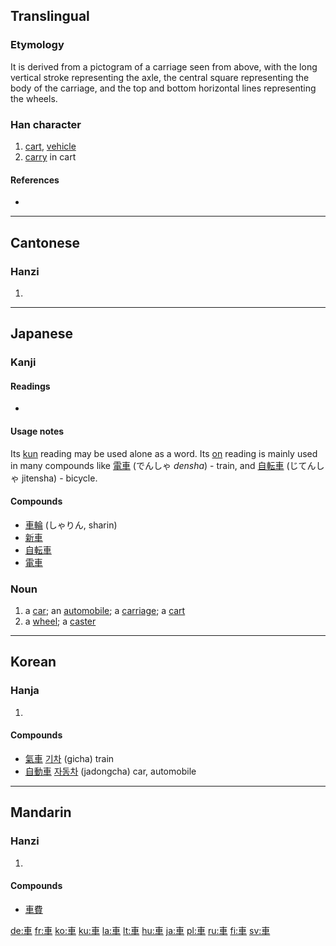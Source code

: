 {{see|车}}
==Translingual==

===Etymology===
It is derived from a pictogram of a carriage seen from above, with the long vertical stroke representing the axle, the central square representing the body of the carriage, and the top and bottom horizontal lines representing the wheels.

===Han character===
{{Han char|rn=159|rad=車|as=00|sn=7|four=5000<sub>6</sub>|canj=十田十 (JWJ)}}

# [[cart]], [[vehicle]]
# [[carry]] in cart

====References====
* {{Han ref|kx=1239.010|dkj=38172|dj=1712.340|hdz=53511.010|uh=8ECA|ud=36554|bh=A8AE|bd=43182}}

----

==Cantonese==

===Hanzi===
{{yue-hanzi|jyut=|y=[[che1]], [[geui1]]}}

# {{defn|Cantonese}}

----

==Japanese==

===Kanji===
{{ja-kanji|grade=1|rs=車00}}

====Readings====
* {{ja-readings|on=[[しゃ]] (sha), [[きょ]] (kyo)|kun=[[くるま]] (kuruma)}}

====Usage notes====
Its [[kun#Japanese|kun]] reading may be used alone as a word.  Its [[on#Japanese|on]] reading is mainly used in many compounds like [[電車]] (でんしゃ ''densha'') - train, and [[自転車]] (じてんしゃ jitensha) - bicycle.

====Compounds====
*[[車輪]] (しゃりん, sharin)
*[[新車]]
*[[自転車]]
*[[電車]]

===Noun===
{{ja-noun|k|hira=くるま|rom=kuruma|count=台}}

# a [[car]]; an [[automobile]]; a [[carriage]]; a [[cart]]
# a [[wheel]]; a [[caster]]

----

==Korean==

===Hanja===
{{ko-hanja|hangeul=[[차]], [[거]]|eumhun=수레|rv=cha, geo|mr=ch'a, kŏ|y=cha, ke}}

# {{defn|Korean}}

====Compounds====
* [[氣車]] [[기차]] (gicha) train
* [[自動車]] [[자동차]] (jadongcha) car, automobile

----

==Mandarin==

===Hanzi===
{{cmn-hanzi|sim=车|pin=[[chē]] ([[che1]])|wg=[[ch'e|ch'e<sup>1</sup>]]|y=[[che]]}}

# {{defn|Mandarin}}

====Compounds====
* [[車費]]

[[de:車]]
[[fr:車]]
[[ko:車]]
[[ku:車]]
[[la:車]]
[[lt:車]]
[[hu:車]]
[[ja:車]]
[[pl:車]]
[[ru:車]]
[[fi:車]]
[[sv:車]]